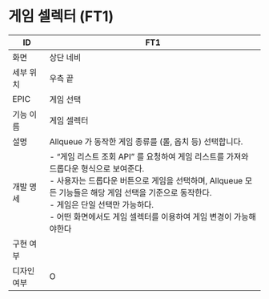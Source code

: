 # 게임 셀렉터 (FT1)

| ID | FT1 |
| --- | --- |
| 화면 | 상단 네비 |
| 세부 위치 | 우측 끝 |
| EPIC | 게임 선택 |
| 기능 이름 | 게임 셀렉터 |
| 설명 | Allqueue 가 동작한 게임 종류를 (롤, 옵치 등) 선택합니다. |
| 개발 명세 | - “게임 리스트 조회 API” 를 요청하여 게임 리스트를 가져와 드롭다운 형식으로 보여준다.<br />- 사용자는 드롭다운 버튼으로 게임을 선택하며, Allqueue 모든 기능들은 해당 게임 선택을 기준으로 동작한다.<br />- 게임은 단일 선택만 가능하다.<br />- 어떤 화면에서도 게임 셀렉터를 이용하여 게임 변경이 가능해야한다 |
| 구현 여부 |  |
| 디자인 여부 | O |